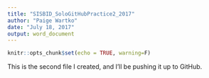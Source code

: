 ```yaml
---
title: "SISBID_SoloGitHubPractice2_2017"
author: "Paige Wartko"
date: "July 18, 2017"
output: word_document
---
```


```r
knitr::opts_chunk$set(echo = TRUE, warning=F)
```

This is the second file I created, and I'll be pushing it up to GitHub.